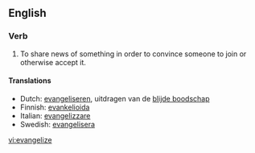 ==English==

===Verb===
{{en-verb|evangeliz|ing}}

# To share news of something in order to convince someone to join or otherwise accept it.

====Translations====
*Dutch: [[evangeliseren]], uitdragen van de [[blijde boodschap]]
*Finnish: [[evankelioida]]
*Italian: [[evangelizzare]]
*Swedish: [[evangelisera]]

[[vi:evangelize]]